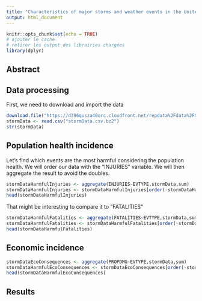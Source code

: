 ```yaml
---
title: "Characteristics of major storms and weather events in the United States"
output: html_document
---
```


```r
knitr::opts_chunk$set(echo = TRUE)
# ajouter le cache
# retirer les output des librairies chargées
library(dplyr)
```

## Abstract



## Data processing

First, we need to download and import the data

```r
download.file("https://d396qusza40orc.cloudfront.net/repdata%2Fdata%2FStormData.csv.bz2","stormData.csv.bz2")
stormData <- read.csv("stormData.csv.bz2")
str(stormData)
```

## Population health incidence

Let's find which events are the most harmful considering the population health. We will order our data with the "INJURIES" variable. We will then aggregate the result to avoid the doubles.

```r
stormDataHarmfulInjuries <- aggregate(INJURIES~EVTYPE,stormData,sum)
stormDataHarmfulInjuries <- stormDataHarmfulInjuries[order(-stormDataHarmfulInjuries$INJURIES),]
head(stormDataHarmfulInjuries)
```

That might be interesting to compare it to "FATALITIES"

```r
stormDataHarmfulFatalities <- aggregate(FATALITIES~EVTYPE,stormData,sum)
stormDataHarmfulFatalities <- stormDataHarmfulFatalities[order(-stormDataHarmfulFatalities$FATALITIES),]
head(stormDataHarmfulFatalities)
```

## Economic incidence

```r
stormDataEcoConsequences <- aggregate(PROPDMG~EVTYPE,stormData,sum)
stormDataHarmfulEcoConsequences <- stormDataEcoConsequences[order(-stormDataEcoConsequences$PROPDMG),]
head(stormDataHarmfulEcoConsequences)
```

## Results